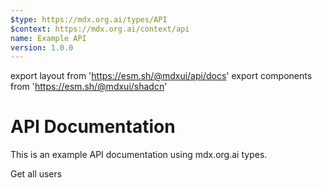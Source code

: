 ```yaml
---
$type: https://mdx.org.ai/types/API
$context: https://mdx.org.ai/context/api
name: Example API
version: 1.0.0
---
```


export layout from 'https://esm.sh/@mdxui/api/docs'
export components from 'https://esm.sh/@mdxui/shadcn'

# API Documentation

This is an example API documentation using mdx.org.ai types.

<Endpoint method="GET" path="/api/v1/users">
  Get all users
</Endpoint>

